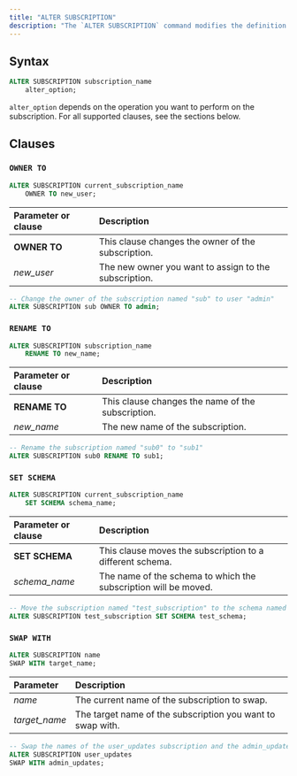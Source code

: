 ```yaml
---
title: "ALTER SUBSCRIPTION"
description: "The `ALTER SUBSCRIPTION` command modifies the definition of a subscription."
---
```


## Syntax

```sql
ALTER SUBSCRIPTION subscription_name
    alter_option;
```

`alter_option` depends on the operation you want to perform on the subscription. For all supported clauses, see the sections below.

## Clauses

### `OWNER TO`

```sql
ALTER SUBSCRIPTION current_subscription_name
    OWNER TO new_user;
```

| Parameter or clause | Description                                     |
| :------------------ | :---------------------------------------------- |
| **OWNER TO**        | This clause changes the owner of the subscription.    |
| _new\_user_         | The new owner you want to assign to the subscription. |

```sql
-- Change the owner of the subscription named "sub" to user "admin"
ALTER SUBSCRIPTION sub OWNER TO admin;
```

### `RENAME TO`

```sql
ALTER SUBSCRIPTION subscription_name
    RENAME TO new_name;
```

| Parameter or clause | Description                                |
| :------------------ | :----------------------------------------- |
| **RENAME TO**       | This clause changes the name of the subscription. |
| _new\_name_         | The new name of the subscription.                 |

```sql
-- Rename the subscription named "sub0" to "sub1"
ALTER SUBSCRIPTION sub0 RENAME TO sub1;
```

### `SET SCHEMA`

```sql
ALTER SUBSCRIPTION current_subscription_name
    SET SCHEMA schema_name;
```

| Parameter or clause | Description                                               |
| :------------------ | :-------------------------------------------------------- |
| **SET SCHEMA**      | This clause moves the subscription to a different schema.       |
| _schema\_name_      | The name of the schema to which the subscription will be moved. |

```sql
-- Move the subscription named "test_subscription" to the schema named "test_schema"
ALTER SUBSCRIPTION test_subscription SET SCHEMA test_schema;
```

### `SWAP WITH`

```sql
ALTER SUBSCRIPTION name
SWAP WITH target_name;
```

| Parameter | Description |
| :-------- | :---------- |
| _name_ | The current name of the subscription to swap. |
| _target_name_ | The target name of the subscription you want to swap with. |

```sql
-- Swap the names of the user_updates subscription and the admin_updates subscription.
ALTER SUBSCRIPTION user_updates
SWAP WITH admin_updates;
```
